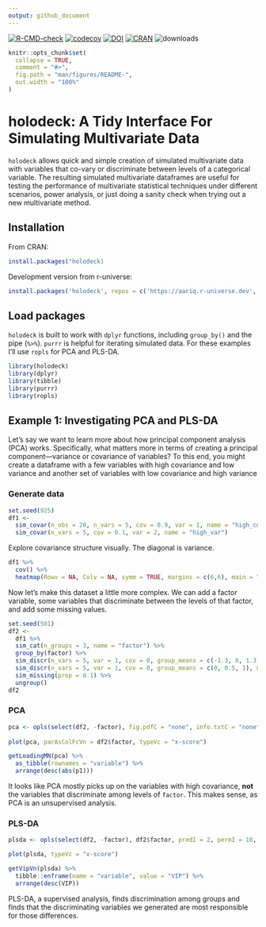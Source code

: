 ```yaml
---
output: github_document
---
```


<!-- README.md is generated from README.Rmd. Please edit that file -->

<!-- badges: start -->
[![R-CMD-check](https://github.com/Aariq/holodeck/actions/workflows/R-CMD-check.yaml/badge.svg)](https://github.com/Aariq/holodeck/actions/workflows/R-CMD-check.yaml)
[![codecov](https://codecov.io/gh/Aariq/holodeck/branch/master/graph/badge.svg)](https://codecov.io/gh/Aariq/holodeck) [![DOI](https://zenodo.org/badge/167047376.svg)](https://zenodo.org/badge/latestdoi/167047376) [![CRAN](https://www.r-pkg.org/badges/version/holodeck)]( https://CRAN.R-project.org/package=holodeck) ![downloads](http://cranlogs.r-pkg.org/badges/grand-total/holodeck)
<!-- badges: end -->

```r
knitr::opts_chunk$set(
  collapse = TRUE,
  comment = "#>",
  fig.path = "man/figures/README-",
  out.width = "100%"
)
```




# holodeck: A Tidy Interface For Simulating Multivariate Data

`holodeck` allows quick and simple creation of simulated multivariate data with variables that co-vary or discriminate between levels of a categorical variable.  The resulting simulated multivariate dataframes are useful for testing the performance of multivariate statistical techniques under different scenarios, power analysis, or just doing a sanity check when trying out a new multivariate method.

## Installation

From CRAN:
``` r
install.packages("holodeck)
```

Development version from r-universe:
``` r
install.packages('holodeck', repos = c('https://aariq.r-universe.dev', 'https://cloud.r-project.org'))
```

## Load packages

`holodeck` is built to work with `dplyr` functions, including `group_by()` and the pipe (` %>% `). `purrr` is helpful for iterating simulated data.  For these examples I'll use `ropls` for PCA and PLS-DA.

```r
library(holodeck)
library(dplyr)
library(tibble)
library(purrr)
library(ropls)
```

## Example 1: Investigating PCA and PLS-DA

Let's say we want to learn more about how principal component analysis (PCA) works.  Specifically, what matters more in terms of creating a principal component---variance or covariance of variables? To this end, you might create a dataframe with a few variables with high covariance and low variance and another set of variables with low covariance and high variance

### Generate data

```R
set.seed(925)
df1 <- 
  sim_covar(n_obs = 20, n_vars = 5, cov = 0.9, var = 1, name = "high_cov") %>%
  sim_covar(n_vars = 5, cov = 0.1, var = 2, name = "high_var") 
```

Explore covariance structure visually.  The diagonal is variance.

```r
df1 %>% 
  cov() %>%
  heatmap(Rowv = NA, Colv = NA, symm = TRUE, margins = c(6,6), main = "Covariance")
```

Now let's make this dataset a little more complex. We can add a factor variable, some variables that discriminate between the levels of that factor, and add some missing values.

```r
set.seed(501)
df2 <-
  df1 %>% 
  sim_cat(n_groups = 3, name = "factor") %>% 
  group_by(factor) %>% 
  sim_discr(n_vars = 5, var = 1, cov = 0, group_means = c(-1.3, 0, 1.3), name = "discr") %>% 
  sim_discr(n_vars = 5, var = 1, cov = 0, group_means = c(0, 0.5, 1), name = "discr2") %>% 
  sim_missing(prop = 0.1) %>% 
  ungroup()
df2
```


### PCA

```r
pca <- opls(select(df2, -factor), fig.pdfC = "none", info.txtC = "none")
  
plot(pca, parAsColFcVn = df2$factor, typeVc = "x-score")

getLoadingMN(pca) %>%
  as_tibble(rownames = "variable") %>% 
  arrange(desc(abs(p1)))
```

It looks like PCA mostly picks up on the variables with high covariance, **not** the variables that discriminate among levels of `factor`.  This makes sense, as PCA is an unsupervised analysis.

### PLS-DA

```r
plsda <- opls(select(df2, -factor), df2$factor, predI = 2, permI = 10, fig.pdfC = "none", info.txtC = "none")

plot(plsda, typeVc = "x-score")

getVipVn(plsda) %>% 
  tibble::enframe(name = "variable", value = "VIP") %>% 
  arrange(desc(VIP))
```

PLS-DA, a supervised analysis, finds discrimination among groups and finds that the discriminating variables we generated are most responsible for those differences.

